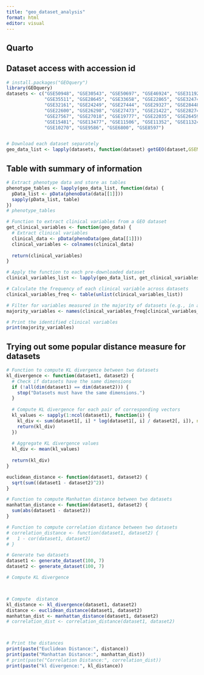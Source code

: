 ```yaml
---
title: "geo_dataset_analysis"
format: html
editor: visual
---
```


## Quarto

## Dataset access with accession id


```r
# install.packages("GEOquery")
library(GEOquery)
datasets <- c("GSE50948", "GSE30543", "GSE50697", "GSE46924", "GSE31192", "GSE35696",
              "GSE35511", "GSE28645", "GSE33658", "GSE22865", "GSE32474", "GSE16179",
              "GSE32161", "GSE24249", "GSE27444", "GSE29327", "GSE28448", "GSE27515",
              "GSE22600", "GSE26298", "GSE27473", "GSE21422", "GSE28274", "GSE26910",
              "GSE27567", "GSE27018", "GSE19777", "GSE22035", "GSE26459", "GSE22513",
              "GSE15481", "GSE13477", "GSE11506", "GSE11352", "GSE11324", "GSE8565",
              "GSE10270", "GSE9586", "GSE6800", "GSE8597")


# Download each dataset separately
geo_data_list <- lapply(datasets, function(dataset) getGEO(dataset,GSEMatrix = TRUE))

```

## Table with summary of information
```r
# Extract phenotype data and store as tables
phenotype_tables <- lapply(geo_data_list, function(data) {
  pData_list <- pData(phenoData(data[[1]]))
  sapply(pData_list, table)
})
# phenotype_tables


```


```r
# Function to extract clinical variables from a GEO dataset
get_clinical_variables <- function(geo_data) {
  # Extract clinical variables
  clinical_data <- pData(phenoData(geo_data[[1]]))
  clinical_variables <- colnames(clinical_data)
  
  return(clinical_variables)
}

# Apply the function to each pre-downloaded dataset
clinical_variables_list <- lapply(geo_data_list, get_clinical_variables)

# Calculate the frequency of each clinical variable across datasets
clinical_variables_freq <- table(unlist(clinical_variables_list))

# Filter for variables measured in the majority of datasets (e.g., in at least 50% of datasets)
majority_variables <- names(clinical_variables_freq[clinical_variables_freq >= length(geo_data_list)/2])

# Print the identified clinical variables
print(majority_variables)


```


## Trying out some popular distance measure for datasets
```r
# Function to compute KL divergence between two datasets
kl_divergence <- function(dataset1, dataset2) {
  # Check if datasets have the same dimensions
  if (!all(dim(dataset1) == dim(dataset2))) {
    stop("Datasets must have the same dimensions.")
  }
  
  # Compute KL divergence for each pair of corresponding vectors
  kl_values <- sapply(1:ncol(dataset1), function(i) {
    kl_div <- sum(dataset1[, i] * log(dataset1[, i] / dataset2[, i]), na.rm = TRUE)
    return(kl_div)
  })
  
  # Aggregate KL divergence values
  kl_div <- mean(kl_values)
  
  return(kl_div)
}

euclidean_distance <- function(dataset1, dataset2) {
  sqrt(sum((dataset1 - dataset2)^2))
}

# Function to compute Manhattan distance between two datasets
manhattan_distance <- function(dataset1, dataset2) {
  sum(abs(dataset1 - dataset2))
}

# Function to compute correlation distance between two datasets
# correlation_distance <- function(dataset1, dataset2) {
#   1 - cor(dataset1, dataset2)
# }

# Generate two datasets
dataset1 <- generate_dataset(100, 7)
dataset2 <- generate_dataset(100, 7)

# Compute KL divergence



# Compute  distance
kl_distance <- kl_divergence(dataset1, dataset2)
distance <- euclidean_distance(dataset1, dataset2)
manhattan_dist <- manhattan_distance(dataset1, dataset2)
# correlation_dist <- correlation_distance(dataset1, dataset2)



# Print the distances
print(paste("Euclidean Distance:", distance))
print(paste("Manhattan Distance:", manhattan_dist))
# print(paste("Correlation Distance:", correlation_dist))
print(paste("kl divergence:", kl_distance))




```
